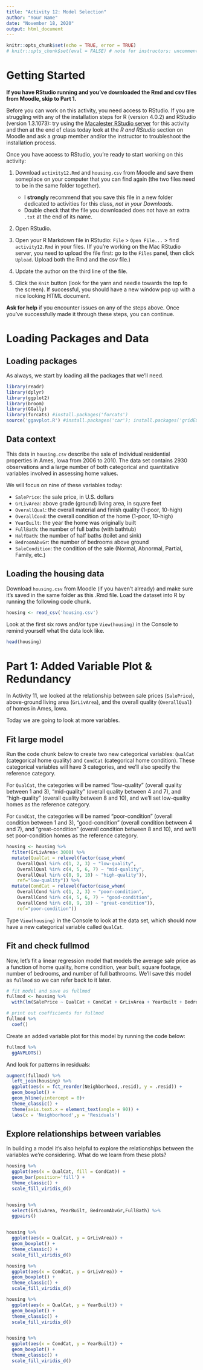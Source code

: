 ```yaml
---
title: "Activity 12: Model Selection"
author: "Your Name"
date: "November 18, 2020"
output: html_document
---
```


```r
knitr::opts_chunk$set(echo = TRUE, error = TRUE)
# knitr::opts_chunk$set(eval = FALSE) # note for instructors: uncomment this code when creating a clean instructions version of the HTML; otherwise leave commented
```

# Getting Started

**If you have RStudio running and you've downloaded the Rmd and csv files from Moodle, skip to Part 1.**

Before you can work on this activity, you need access to RStudio. If you are struggling with any of the installation steps for R (version 4.0.2) and RStudio (version 1.3.1073): try using the [Macalester RStudio server](https://rstudio.macalester.edu) for this activity and then at the end of class today look at the *R and RStudio* section on Moodle and ask a group member and/or the instructor to troubleshoot the installation process.

Once you have access to RStudio, you're ready to start working on this activity:

1. Download `activity12.Rmd` and `housing.csv` from Moodle and save them someplace on your computer that you can find again (the two files need to be in the same folder together).   

    - I **strongly** recommend that you save this file in a new folder dedicated to activities for this class, *not in your Downloads*.
    - Double check that the file you downloaded does not have an extra `.txt` at the end of its name. 
  
2. Open RStudio.

3. Open your R Markdown file in RStudio: `File` > `Open File...` > find `activity12.Rmd` in your files. (If you're working on the Mac RStudio server, you need to upload the file first: go to the `Files` panel, then click `Upload`. Upload both the Rmd and the csv file.)

4. Update the author on the third line of the file.

5. Click the `Knit` button (look for the yarn and needle towards the top fo the screen). If successful, you should have a new window pop up with a nice looking HTML document. 


**Ask for help** if you encounter issues on any of the steps above. Once you've successfully made it through these steps, you can continue.




# Loading Packages and Data

## Loading packages

As always, we start by loading all the packages that we'll need. 

```r
library(readr)
library(dplyr)
library(ggplot2)
library(broom)
library(GGally)
library(forcats) #install.packages('forcats')
source('ggavplot.R') #install.packages('car'); install.packages('gridExtra')
```


## Data context

This data in `housing.csv` describe the sale of individual residential properties in Ames, Iowa from 2006 to 2010. The data set contains 2930 observations and a large number of both categorical and quantitative variables involved in assessing home values. 

We will focus on nine of these variables today:

- `SalePrice`: the sale price, in U.S. dollars
- `GrLivArea`: above grade (ground) living area, in square feet
- `OverallQual`: the overall material and finish quality (1-poor, 10-high)
- `OverallCond`: the overall condition of the home (1-poor, 10-high)
- `YearBuilt`: the year the home was originally built
- `FullBath`: the number of full baths (with bathtub)
- `HalfBath`: the number of half baths (toilet and sink)
- `BedroomAbvGr`: the number of bedrooms above ground
- `SaleCondition`: the condition of the sale (Normal, Abnormal, Partial, Family, etc.)


## Loading the housing data

Download `housing.csv` from Moodle (if you haven't already) and make sure it's saved in the same folder as this .Rmd file. Load the dataset into R by running the following code chunk.

```r
housing <- read_csv('housing.csv')
```


Look at the first six rows and/or type `View(housing)` in the Console to remind yourself what the data look like.

```r
head(housing)
```




# Part 1: Added Variable Plot & Redundancy

In Activity 11, we looked at the relationship between sale prices (`SalePrice`), above-ground living area (`GrLivArea`), and the overall quality (`OverallQual`) of homes in Ames, Iowa. 

Today we are going to look at more variables. 


## Fit large model

Run the code chunk below to create two new categorical variables: `QualCat` (categorical home quality) and `CondCat` (categorical home condition). These categorical variables will have 3 categories, and we'll also specify the reference category. 

For `QualCat`, the categories will be named "low-quality" (overall quality between 1 and 3), "mid-quality" (overall quality between 4 and 7), and "high-quality" (overall quality between 8 and 10), and we'll set low-quality homes as the reference category.

For `CondCat`, the categories will be named "poor-condition" (overall condition between 1 and 3), "good-condition" (overall condition between 4 and 7), and "great-condition" (overall condition between 8 and 10), and we'll set poor-condition homes as the reference category. 


```r
housing <- housing %>%
  filter(GrLivArea< 3000) %>%
  mutate(QualCat = relevel(factor(case_when(
    OverallQual %in% c(1, 2, 3) ~ "low-quality",
    OverallQual %in% c(4, 5, 6, 7) ~ "mid-quality",
    OverallQual %in% c(8, 9, 10) ~ "high-quality")),
    ref="low-quality")) %>%
  mutate(CondCat = relevel(factor(case_when(
    OverallCond %in% c(1, 2, 3) ~ "poor-condition",
    OverallCond %in% c(4, 5, 6, 7) ~ "good-condition",
    OverallCond %in% c(8, 9, 10) ~ "great-condition")),
    ref="poor-condition"))
```


Type `View(housing)` in the Console to look at the data set, which should now have a new categorical variable called `QualCat`. 



## Fit and check fullmod

Now, let's fit a linear regression model that models the average sale price as a function of home quality, home condition, year built, square footage, number of bedrooms, and number of full bathrooms. We'll save this model as `fullmod` so we can refer back to it later.

```r
# fit model and save as fullmod
fullmod <- housing %>%
  with(lm(SalePrice ~ QualCat + CondCat + GrLivArea + YearBuilt + BedroomAbvGr + FullBath))

# print out coefficients for fullmod
fullmod %>%
  coef()
```


Create an added variable plot for this model by running the code below:

```r
fullmod %>% 
  ggAVPLOTS()
```


And look for patterns in residuals:

```r
augment(fullmod) %>%
  left_join(housing) %>%
  ggplot(aes(x = fct_reorder(Neighborhood,.resid), y = .resid)) +
  geom_boxplot() +
  geom_hline(yintercept = 0)+
  theme_classic() + 
  theme(axis.text.x = element_text(angle = 90)) +
  labs(x = 'Neighborhood',y = 'Residuals')
```


## Explore relationships between variables

In building a model it's also helpful to explore the relationships between the variables we're considering. What do we learn from these plots?

```r
housing %>%
  ggplot(aes(x = QualCat, fill = CondCat)) + 
  geom_bar(position='fill') +
  theme_classic() +
  scale_fill_viridis_d()


housing %>%
  select(GrLivArea, YearBuilt, BedroomAbvGr,FullBath) %>%
  ggpairs()


housing %>%
  ggplot(aes(x = QualCat, y = GrLivArea)) + 
  geom_boxplot() +
  theme_classic() +
  scale_fill_viridis_d() 

housing %>%
  ggplot(aes(x = CondCat, y = GrLivArea)) + 
  geom_boxplot() +
  theme_classic() +
  scale_fill_viridis_d() 

housing %>%
  ggplot(aes(x = QualCat, y = YearBuilt)) + 
  geom_boxplot() +
  theme_classic() +
  scale_fill_viridis_d() 


housing %>%
  ggplot(aes(x = CondCat, y = YearBuilt)) + 
  geom_boxplot() +
  theme_classic() +
  scale_fill_viridis_d() 

```




